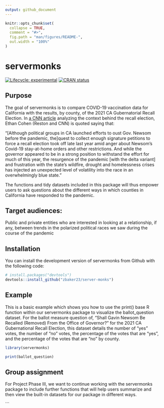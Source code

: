 ```yaml
---
output: github_document
---
```


<!-- README.md is generated from README.Rmd. Please edit that file -->

```r
knitr::opts_chunk$set(
  collapse = TRUE,
  comment = "#>",
  fig.path = "man/figures/README-",
  out.width = "100%"
)
```

# servermonks

<!-- badges: start -->
[![Lifecycle: experimental](https://img.shields.io/badge/lifecycle-experimental-orange.svg)](https://lifecycle.r-lib.org/articles/stages.html#experimental)
[![CRAN status](https://www.r-pkg.org/badges/version/servermonks)](https://CRAN.R-project.org/package=servermonks)
<!-- badges: end -->

## Purpose

The goal of servermonks is to compare COVID-19 vaccination data for California with the results, by county, of the 2021 CA Gubernatorial Recall Election. In [a CNN article](https://www.cnn.com/2021/08/28/politics/california-recall-what-matters/index.html) analyzing the context behind the recall election, Ethan Cohen (Reston and CNN) is quoted saying that:

"[Although political groups in CA launched efforts to oust Gov. Newsom before the pandemic, the]quest to collect enough signature petitions to force a recall election took off late last year amid anger about Newsom’s Covid-19 stay-at-home orders and other restrictions. And while the governor appeared to be in a strong position to withstand the effort for much of this year, the resurgence of the pandemic [with the delta variant] and frustration with the state’s wildfire, drought and homelessness crises has injected an unexpected level of volatility into the race in an overwhelmingly blue state."

The functions and tidy datasets included in this package will thus empower users to ask questions about the different ways in which counties in California have responded to the pandemic.

## Target audiences:

Public and private entities who are interested in looking at a relationship, if any, between trends in the polarized political races we saw during the course of the pandemic 


## Installation

You can install the development version of servermonks from Github with the following code:

```r
# install.packages("devtools")
devtools::install_github("zbaker23/server-monks")
```

## Example

This is a basic example which shows you how to use the print() base R function within our servermonks package to visualize the ballot_question dataset. For the ballot measure question of, "Shall Gavin Newsom Be Recalled (Removed) From the Office of Governor?" for the 2021 CA Gubernational Recall Election, this dataset details the number of "yes" votes, the number of "no" votes, the percentage of the votes that are "yes", and the percentage of the votes that are "no" by county. 

```r

library(servermonks)

print(ballot_question)


```

## Group assignment

For Project Phase III, we want to continue working with the servermonks package to include further functions that will help users summarize and then view the built-in datasets for our package in different ways.


```
